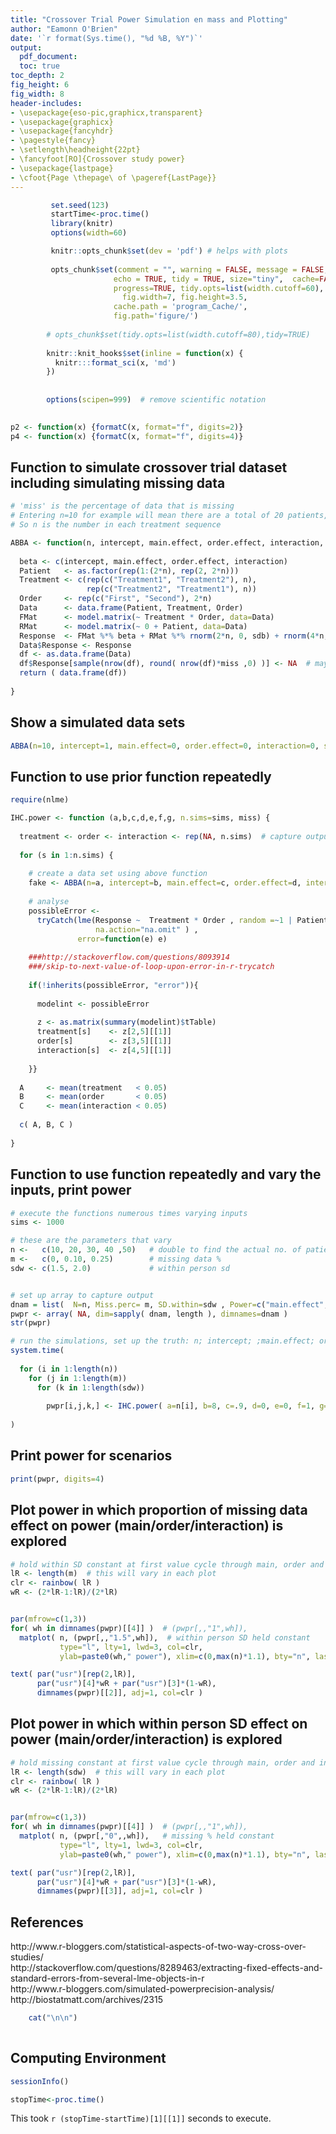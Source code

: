 ```yaml
---
title: "Crossover Trial Power Simulation en mass and Plotting"
author: "Eamonn O'Brien"
date: '`r format(Sys.time(), "%d %B, %Y")`'
output:
  pdf_document:
  toc: true
toc_depth: 2
fig_height: 6
fig_width: 8
header-includes:
- \usepackage{eso-pic,graphicx,transparent}
- \usepackage{graphicx}
- \usepackage{fancyhdr}
- \pagestyle{fancy}
- \setlength\headheight{22pt}
- \fancyfoot[RO]{Crossover study power}
- \usepackage{lastpage}
- \cfoot{Page \thepage\ of \pageref{LastPage}}
---
```

  

\tableofcontents  
\listoffigures
\listoftables
\newpage

```r

         set.seed(123)
         startTime<-proc.time()
         library(knitr)
         options(width=60)

         knitr::opts_chunk$set(dev = 'pdf') # helps with plots
         
         opts_chunk$set(comment = "", warning = FALSE, message = FALSE,
                       echo = TRUE, tidy = TRUE, size="tiny",  cache=FALSE,
                       progress=TRUE, tidy.opts=list(width.cutoff=60),
                         fig.width=7, fig.height=3.5,
                       cache.path = 'program_Cache/',
                       fig.path='figure/')
         
        # opts_chunk$set(tidy.opts=list(width.cutoff=80),tidy=TRUE) 
         
        knitr::knit_hooks$set(inline = function(x) {
          knitr:::format_sci(x, 'md')
        })
         
        
        options(scipen=999)  # remove scientific notation
        

```



```r

p2 <- function(x) {formatC(x, format="f", digits=2)}
p4 <- function(x) {formatC(x, format="f", digits=4)}

```

## Function to simulate crossover trial dataset including simulating missing data

```r

# 'miss' is the percentage of data that is missing
# Entering n=10 for example will mean there are a total of 20 patients, 10 in each treatment sequence
# So n is the number in each treatment sequence

ABBA <- function(n, intercept, main.effect, order.effect, interaction, sdb, sdw, miss){
  
  beta <- c(intercept, main.effect, order.effect, interaction)
  Patient   <- as.factor(rep(1:(2*n), rep(2, 2*n)))
  Treatment <- c(rep(c("Treatment1", "Treatment2"), n),
                 rep(c("Treatment2", "Treatment1"), n))
  Order     <- rep(c("First", "Second"), 2*n)
  Data      <- data.frame(Patient, Treatment, Order)
  FMat      <- model.matrix(~ Treatment * Order, data=Data)
  RMat      <- model.matrix(~ 0 + Patient, data=Data)
  Response  <- FMat %*% beta + RMat %*% rnorm(2*n, 0, sdb) + rnorm(4*n, 0, sdw)  
  Data$Response <- Response
  df <- as.data.frame(Data)
  df$Response[sample(nrow(df), round( nrow(df)*miss ,0) )] <- NA  # may set some data to NA here
  return ( data.frame(df))
  
}


```

\newpage  

## Show a simulated data sets


```r

ABBA(n=10, intercept=1, main.effect=0, order.effect=0, interaction=0, sdb=1, sdw=1, miss=.1) # show a simulated data set

```

\newpage  

## Function to use prior function repeatedly

```r

require(nlme)

IHC.power <- function (a,b,c,d,e,f,g, n.sims=sims, miss) {
  
  treatment <- order <- interaction <- rep(NA, n.sims)  # capture output
  
  for (s in 1:n.sims) {
    
    # create a data set using above function
    fake <- ABBA(n=a, intercept=b, main.effect=c, order.effect=d, interaction=e, sdb=f, sdw=g, miss=miss)
    
    # analyse
    possibleError <-  
      tryCatch(lme(Response ~  Treatment * Order , random =~1 | Patient, data=fake,
                   na.action="na.omit" ) , 
               error=function(e) e)
    
    ###http://stackoverflow.com/questions/8093914
    ###/skip-to-next-value-of-loop-upon-error-in-r-trycatch
    
    if(!inherits(possibleError, "error")){
      
      modelint <- possibleError
      
      z <- as.matrix(summary(modelint)$tTable)
      treatment[s]    <- z[2,5][[1]]
      order[s]        <- z[3,5][[1]]
      interaction[s]  <- z[4,5][[1]]
      
    }}
  
  A     <- mean(treatment   < 0.05)   
  B     <- mean(order       < 0.05)   
  C     <- mean(interaction < 0.05) 
  
  c( A, B, C )
  
} 


```

\newpage  

## Function to use function repeatedly and vary the inputs, print power 

```r

# execute the functions numerous times varying inputs
sims <- 1000

# these are the parameters that vary 
n <-   c(10, 20, 30, 40 ,50)   # double to find the actual no. of patients
m <-   c(0, 0.10, 0.25)        # missing data %
sdw <- c(1.5, 2.0)             # within person sd


# set up array to capture output
dnam = list(  N=n, Miss.perc= m, SD.within=sdw , Power=c("main.effect","order","interaction" ))
pwpr <- array( NA, dim=sapply( dnam, length ), dimnames=dnam )
str(pwpr)

# run the simulations, set up the truth: n; intercept; ;main.effect; order.effect; interaction; sdb; sdw=; miss;
system.time(
  
  for (i in 1:length(n))
    for (j in 1:length(m))
      for (k in 1:length(sdw)) 
        
        pwpr[i,j,k,] <- IHC.power( a=n[i], b=8, c=.9, d=0, e=0, f=1, g=sdw[k], miss=m[j], n.sims=sims )
  
)

```

\newpage  

## Print power for scenarios

```r

print(pwpr, digits=4)


```

\newpage  

## Plot power in which proportion of missing data effect on power (main/order/interaction) is explored

```r


# hold within SD constant at first value cycle through main, order and interaction
lR <- length(m)  # this will vary in each plot
clr <- rainbow( lR ) 
wR <- (2*lR-1:lR)/(2*lR) 


par(mfrow=c(1,3)) 
for( wh in dimnames(pwpr)[[4]] )  # (pwpr[,,"1",wh]),
  matplot( n, (pwpr[,,"1.5",wh]),  # within person SD held constant
           type="l", lty=1, lwd=3, col=clr, 
           ylab=paste0(wh," power"), xlim=c(0,max(n)*1.1), bty="n", las=1 ) 

text( par("usr")[rep(2,lR)], 
      par("usr")[4]*wR + par("usr")[3]*(1-wR), 
      dimnames(pwpr)[[2]], adj=1, col=clr )

```

\newpage  

## Plot power in which within person SD effect on power (main/order/interaction) is explored

```r


# hold missing constant at first value cycle through main, order and interaction
lR <- length(sdw)  # this will vary in each plot
clr <- rainbow( lR ) 
wR <- (2*lR-1:lR)/(2*lR)


par(mfrow=c(1,3)) 
for( wh in dimnames(pwpr)[[4]] )  # (pwpr[,,"1",wh]),
  matplot( n, (pwpr[,"0",,wh]),   # missing % held constant
           type="l", lty=1, lwd=3, col=clr, 
           ylab=paste0(wh," power"), xlim=c(0,max(n)*1.1), bty="n", las=1 ) 

text( par("usr")[rep(2,lR)], 
      par("usr")[4]*wR + par("usr")[3]*(1-wR), 
      dimnames(pwpr)[[3]], adj=1, col=clr )


```

## References 

 http://www.r-bloggers.com/statistical-aspects-of-two-way-cross-over-studies/  
 http://stackoverflow.com/questions/8289463/extracting-fixed-effects-and-standard-errors-from-several-lme-objects-in-r  
 http://www.r-bloggers.com/simulated-powerprecision-analysis/  
 http://biostatmatt.com/archives/2315  


```r

    cat("\n\n") 
     

```

\newpage  

## Computing Environment

```r

sessionInfo()

```


```r

stopTime<-proc.time()

```

This took `r (stopTime-startTime)[1][[1]]` seconds to execute.


